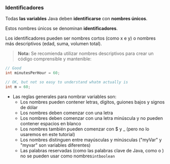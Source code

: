 
### **Identificadores**

Todas **las variables** Java deben **identificarse** con **nombres únicos**.

Estos nombres únicos se denominan **identificadores**.

Los identificadores pueden ser nombres cortos (como x e y) o nombres más descriptivos (edad, suma, volumen total).

> **Nota:** Se recomienda utilizar nombres descriptivos para crear un código comprensible y mantenible:

```java
// Good
int minutesPerHour = 60;

// OK, but not so easy to understand whatm actually is
int m = 60;
```

- Las reglas generales para nombrar variables son:
    - Los nombres pueden contener letras, dígitos, guiones bajos y signos de dólar
    - Los nombres deben comenzar con una letra
    - Los nombres deben comenzar con una letra minúscula y no pueden contener espacios en blanco
    - Los nombres también pueden comenzar con $ y _ (pero no lo usaremos en este tutorial)
    - Los nombres distinguen entre mayúsculas y minúsculas ("myVar" y "myvar" son variables diferentes)
    - Las palabras reservadas (como las palabras clave de Java, como o ) no se pueden usar como nombres`intboolean`

